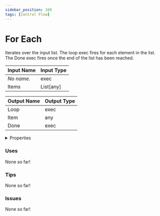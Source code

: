 ```yaml
---
sidebar_position: 160
tags: [Control Flow]
---
```


# For Each

Iterates over the input list. The loop exec fires for each element in the list. The Done exec fires once the end of the list has been reached.




<EsbSvg />

| Input Name | Input Type |
|-----------|-----------|
| *No name.* | exec |
| Items | List[any] |

| Output Name | Output Type |
|-----------|-----------|
| Loop | exec |
| Item | any |
| Done | exec |


<details>
  <summary>Properties</summary>
  <div>
    <div>
    <table>
      <thead>
        <tr>
          <th>Is beta required?</th>
          <th>❌</th>
        </tr>
        <tr>
          <th>Is this chip a trolling risk?</th>
          <th>❌</th>
        </tr>
        <tr>
          <th>Chip UUID</th>
          <th>744e5311-6cc7-4130-962e-fe050a475d43</th>
        </tr>
      </thead>
    </table>
    </div>
  </div>
</details>

### Uses

None so far!

### Tips

None so far!

### Issues

None so far!